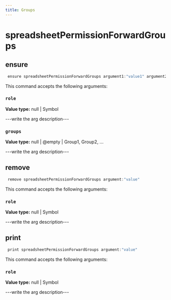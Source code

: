 ```yaml
---
title: Groups
---
```


# spreadsheetPermissionForwardGroups

## ensure

```js filename="Terminal" copy
 ensure spreadsheetPermissionForwardGroups argument1:"value1" argument2:"value2"
```

This command accepts the following arguments:

### `role`
**Value type:** null | Symbol

---write the arg description---

### `groups`
**Value type:** null | @empty | Group1, Group2, ...

---write the arg description---


## remove

```js filename="Terminal" copy
 remove spreadsheetPermissionForwardGroups argument:"value"
```

This command accepts the following arguments:

### `role`
**Value type:** null | Symbol

---write the arg description---


## print

```js filename="Terminal" copy
 print spreadsheetPermissionForwardGroups argument:"value"
```

This command accepts the following arguments:

### `role`
**Value type:** null | Symbol

---write the arg description---



